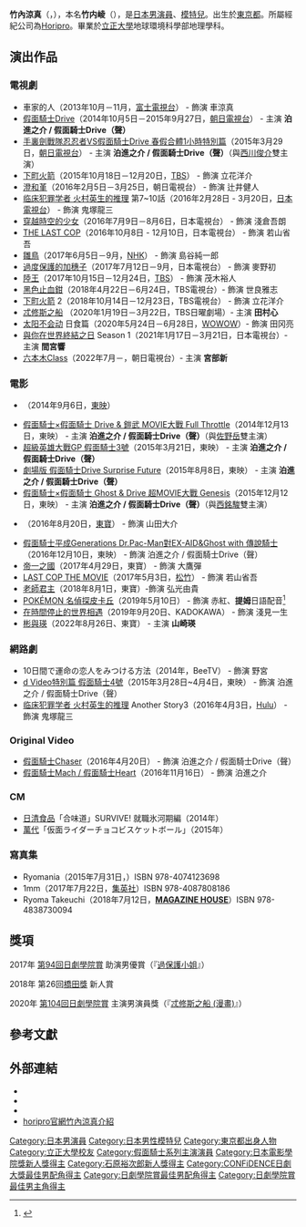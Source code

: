 {{noteTA
|G1=JP
|G2=Food
|G3=Pokemon
}}
{{藝人
| 姓名     = 竹内涼真
| 類型     = 男演員
| 圖片     = 
| 圖片尺寸 = 
| 圖片簡介 = 
| 本名     = {{lang|ja|竹内 崚<br>（たけうち りょう）}}
| 外文名   = 竹内 涼真<br>（たけうち りょうま）
| 外文     = ja
| 羅馬拼音 = Takeuchi Ryoma
| 英文名   = Ryoma Takeuchi
| 綽號     = 
| 其他藝名 = 
| 國籍     = {{JPN}}
| 民族     = [[大和族|大和族]]
| 籍貫     = 
| 出生日期 = {{birth date and age|1993|4|26}}
| 出生地點 = {{JPN}}[[東京都|東京都]][[町田市|町田市]]
| 生肖     = 
| 星座     = 
| 職業     = [[男演員|男演員]]、[[模特兒|模特兒]]
| 語言     = 
| 三圍     = 
| 教育程度 = [[立正大學|立正大學]]地球環境科學部地理學科
| 宗教信仰 = 
| 配偶     = 
| 音樂類型 = 
| 演奏樂器 = 
| 出身地   = 
| 出道作   = 車家的人
| 出道日期 = 
| 代表作   = [[假面騎士Drive|假面騎士Drive]]
| 活躍年代 = 2013年至今
| 唱片公司 = 
| 經紀公司 = [[Horipro|Horipro]]
| 網站     = {{URL|http://www.horipro.co.jp/takeuchiryoma/|官方網站}} 
| 相關團體 = 
| IMDb = 6729494
| 獎項     = 
| module = {{infobox model details
| height = {{height|cm=185}}
| 血型 = A型
}}
}}
{{japanese|japanese=竹内 涼真|kana=たけうち りょうま|romaji=Takeuchi Ryoma}}

'''竹內涼真'''（{{jpn|j=竹內 涼真|hg=たけうち りょうま|rm=Takeuchi Ryoma}}，{{bd|1993年|4月26日|catIdx=Takeuchi Riyoma}}），本名'''竹内崚'''（{{lang|ja|たけうち りょう}}），是[[日本|日本]][[男演員|男演員]]、[[模特兒|模特兒]]。出生於[[東京都|東京都]]。所屬經紀公司為[[Horipro|Horipro]]。畢業於[[立正大學|立正大學]]地球環境科學部地理學科。

==演出作品==
===電視劇===
* 車家的人（2013年10月－11月，[[富士電視台|富士電視台]]） - 飾演 車涼真
* [[假面騎士Drive|假面騎士Drive]]（2014年10月5日－2015年9月27日，[[朝日電視台|朝日電視台]]） - 主演 '''泊進之介 / 假面騎士Drive（聲）'''
* [[超級英雄大戰GP_假面騎士3號#電視特別篇|手裏劍戰隊忍忍者VS假面騎士Drive 春假合體1小時特別篇]]（2015年3月29日，[[朝日電視台|朝日電視台]]） - 主演 '''泊進之介 / 假面騎士Drive（聲）'''（與[[西川俊介|西川俊介]]雙主演）
* [[下町火箭#TBS版電視劇|下町火箭]]（2015年10月18日－12月20日，[[TBS電視台|TBS]]） - 飾演 立花洋介
* [[澄和堇|澄和堇]]（2016年2月5日－3月25日，朝日電視台） - 飾演 辻井健人
* [[临床犯罪学者_火村英生的推理|临床犯罪学者 火村英生的推理]] 第7~10話（2016年2月28日 - 3月20日，[[日本電視台|日本電視台]]） - 飾演 鬼塚龍三
* [[穿越時空的少女_(電視劇)|穿越時空的少女]]（2016年7月9日－8月6日，日本電視台） - 飾演 淺倉吾朗
* [[THE_LAST_COP|THE LAST COP]]（2016年10月8日 - 12月10日，日本電視台） - 飾演 若山省吾
* [[雛鳥_(連續劇)|雛鳥]]（2017年6月5日－9月，[[NHK|NHK]]） - 飾演 島谷純一郎
* [[過度保護的加穗子|過度保護的加穗子]]（2017年7月12日－9月，日本電視台） - 飾演 麥野初
* [[陸王|陸王]]（2017年10月15日－12月24日，[[TBS電視台|TBS]]） - 飾演 茂木裕人
* [[黑色止血鉗|黑色止血鉗]]（2018年4月22日－6月24日，TBS電視台）- 飾演 世良雅志
* [[下町火箭#TBS版電視劇|下町火箭]] 2（2018年10月14日－12月23日，TBS電視台） - 飾演 立花洋介
* [[忒修斯之船_(漫畫)#電視連續劇|忒修斯之船]] （2020年1月19日－3月22日，TBS日曜劇場）- 主演 '''田村心'''
* [[太阳不会动|太阳不会动]] 日食篇（2020年5月24日－6月28日，[[WOWOW|WOWOW]]）- 飾演 田冈亮
* [[與你在世界終結之日|與你在世界終結之日]] Season 1（2021年1月17日－3月21日，日本電視台）- 主演 '''間宮響'''
* [[六本木Class|六本木Class]]（2022年7月－，朝日電視台）- 主演 '''宮部新'''

===電影===
* {{link-ja|IN THE HERO|イン・ザ・ヒーロー}}（2014年9月6日，[[東映|東映]]）
* [[假面騎士×假面騎士_Drive_&_鎧武_MOVIE大戰_Full_Throttle|假面騎士×假面騎士 Drive & 鎧武 MOVIE大戰 Full Throttle]]（2014年12月13日，東映） - 主演 '''泊進之介 / 假面騎士Drive（聲）'''（與[[佐野岳|佐野岳]]雙主演）
* [[超級英雄大戰GP_假面騎士3號|超級英雄大戰GP 假面騎士3號]]（2015年3月21日，東映） - 主演 '''泊進之介 / 假面騎士Drive（聲）'''
* [[劇場版_假面騎士Drive_Surprise_Future|劇場版 假面騎士Drive Surprise Future]]（2015年8月8日，東映） - 主演 '''泊進之介 / 假面騎士Drive（聲）'''
* [[假面騎士×假面騎士_Ghost_&_Drive_超MOVIE大戰_Genesis|假面騎士×假面騎士 Ghost & Drive 超MOVIE大戰 Genesis]]（2015年12月12日，東映） - 主演 '''泊進之介 / 假面騎士Drive（聲）'''（與[[西銘駿|西銘駿]]雙主演）
* {{link-ja|青空吶喊|青空エール#映画}}（2016年8月20日，[[東寶|東寶]]） - 飾演 山田大介
* [[假面騎士平成Generations_Dr.Pac-Man對EX-AID&Ghost_with_傳說騎士|假面騎士平成Generations Dr.Pac-Man對EX-AID&Ghost with 傳說騎士]]（2016年12月10日，東映） - 飾演 泊進之介 / 假面騎士Drive（聲）
* [[帝一之國|帝一之國]]（2017年4月29日，東寶） - 飾演 大鷹彈
* [[THE_LAST_COP|LAST COP THE MOVIE]]（2017年5月3日，[[松竹|松竹]]） - 飾演 若山省吾
* [[老師君主|老師君主]]（2018年8月1日，東寶）-飾演 弘光由貴
* [[POKÉMON_名偵探皮卡丘|POKÉMON 名偵探皮卡丘]]（2019年5月10日） - 飾演 赤紅、'''提姆'''日語配音<ref>{{Cite news |url=https://movie-news.jp/meitantei-pikachu/2019/03/20/voicecast/ |title=日本語吹替えキャスト、追加発表！ |publisher= |date=2019-03-20 |access-date=2019-03-20 |language=ja |archive-date=2019-03-30 |archive-url=https://web.archive.org/web/20190330064646/https://movie-news.jp/meitantei-pikachu/2019/03/20/voicecast/ |dead-url=no }}</ref>
* [[在時間停止的世界相遇|在時間停止的世界相遇]]（2019年9月20日、KADOKAWA） - 飾演 淺見一生
* [[彬與瑛#電影|彬與瑛]]（2022年8月26日、東寶） - 主演 '''山崎瑛'''

===網路劇===
* 10日間で運命の恋人をみつける方法（2014年，BeeTV） - 飾演 野宮
* [[超級英雄大戰GP_假面騎士3號#其他相關放映|d Video特別篇 假面騎士4號]]（2015年3月28日~4月4日，東映） - 飾演 泊進之介 / 假面騎士Drive（聲）
* [[临床犯罪学者_火村英生的推理|临床犯罪学者 火村英生的推理]] Another Story3（2016年4月3日，[[Hulu|Hulu]]） - 飾演 鬼塚龍三

===Original Video===
* [[Drive_SAGA#假面騎士Chaser|假面騎士Chaser]]（2016年4月20日） - 飾演 泊進之介 / 假面騎士Drive（聲）
* [[Drive_SAGA#假面騎士Mach_/_假面騎士Heart|假面騎士Mach / 假面騎士Heart]]（2016年11月16日） - 飾演 泊進之介

===CM===
* [[日清食品|日清食品]]「合味道」SURVIVE! 就職氷河期編（2014年）
* [[萬代|萬代]]「仮面ライダーチョコビスケットボール」（2015年）

=== 寫真集 ===
* Ryomania（2015年7月31日，{{link-ja|主婦之友社|主婦の友社}}）ISBN 978-4074123698
* 1mm（2017年7月22日，[[集英社|集英社]]）ISBN 978-4087808186
* Ryoma Takeuchi（2018年7月12日，'''[[Magazine_House|MAGAZINE HOUSE]]'''）ISBN 978-4838730094

{{start box}}
{{succession box|[[佐野岳|佐野岳]]<br />（[[假面騎士鎧武|假面騎士鎧武]]）|[[西銘駿|西銘駿]]<br />（[[假面騎士Ghost|假面騎士Ghost]]）|日本[[假面騎士系列|假面騎士系列]]主騎士演員<br />[[假面騎士Drive|假面騎士Drive]]|2014年10月5日-2015年9月27日}}
{{end box}}

== 獎項 ==
2017年 [[第94回日劇學院賞|第94回日劇學院賞]] 助演男優賞（『[[過保護小姐|過保護小姐]]』）

2018年 第26回[[橋田獎|橋田獎]] 新人賞

2020年 [[第104回日劇學院賞|第104回日劇學院賞]] 主演男演員獎（『[[忒修斯之船_(漫畫)|忒修斯之船 (漫畫)]]』）

== 參考文獻 ==
{{Reflist|30em}}

==外部連結==
* {{Twitter|takeuchi_ryoma|竹内涼真}} 
* {{instagram|takeuchi_ryoma|竹内涼真}}
* {{Facebook|takeuchiryomaofficial|竹内涼真}}{{ja}}
*[http://www.horipro.co.jp/takeuchiryoma/ horipro官網竹內涼真介紹] {{Wayback|url=http://www.horipro.co.jp/takeuchiryoma/ |date=20210428221040 }}{{ja}}

{{假面騎士系列主演演員}}
{{日本電影學院獎新人獎}}
{{石原裕次郎新人獎}}
{{CONFiDENCE日劇大獎最佳男配角}}
{{日劇學院賞最佳男配角}}
{{日劇學院賞最佳男主角}} 
{{DEFAULTSORT:Takeuchi, Ryoma}}
[[Category:日本男演員|Category:日本男演員]]
[[Category:日本男性模特兒|Category:日本男性模特兒]]
[[Category:東京都出身人物|Category:東京都出身人物]]
[[Category:立正大學校友|Category:立正大學校友]]
[[Category:假面騎士系列主演演員|Category:假面騎士系列主演演員]]
[[Category:日本電影學院獎新人獎得主|Category:日本電影學院獎新人獎得主]]
[[Category:石原裕次郎新人獎得主|Category:石原裕次郎新人獎得主]]
[[Category:CONFiDENCE日劇大獎最佳男配角得主|Category:CONFiDENCE日劇大獎最佳男配角得主]]
[[Category:日劇學院賞最佳男配角得主|Category:日劇學院賞最佳男配角得主]]
[[Category:日劇學院賞最佳男主角得主|Category:日劇學院賞最佳男主角得主]]